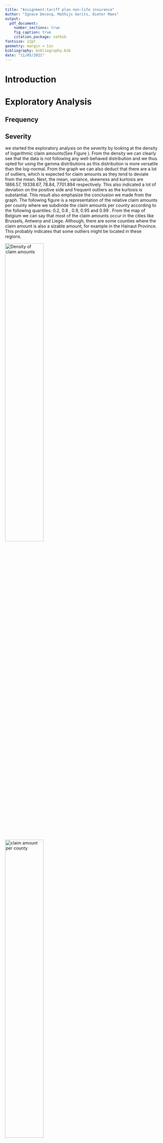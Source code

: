 ```yaml
---
title: "Assignment:tariff plan non-life insurance"
Author: "Ignace Decocq, Mathijs Gerits, Dieter Maes"
output: 
  pdf_document:
    number_sections: true
    fig_caption: true
    citation_package: natbib
fontsize: 12pt
geometry: margin = 1in
bibliography: bibliography.bib
date: "11/05/2021"
---
```


\tableofcontents
\pagebreak

# Introduction

# Exploratory Analysis 

## Frequency

## Severity 

we started the exploratory analysis on the severity by looking at the density of logarithmic claim amounts(See Figure \ref{density.png}). From the density we can clearly see that the data is not following any well-behaved distribution and we thus opted for using the gamma distributions as this distribution is more versatile than the log-normal. From the graph we can also deduct that there are a lot of outliers, which is expected for claim amounts as they tend to deviate from the mean. Next, the mean, variance, skewness and kurtosis are 1866.57, 19338.67, 78.84, 7701.894 respectively. This also indicated a lot of deviation on the positive side and frequent outliers as the kurtosis is substantial. This result also emphasize the conclusion we made from the graph. The following figure is a representation of the relative claim amounts per county where we subdivide the claim amounts per county according to the following quantiles: 0.2, 0.8 , 0.9, 0.95 and 0.99 .  From the map of Belgium we can say that most of the claim amounts occur in the cities like Brussels, Antwerp and Liege. Although, there are some counties where the claim amount is also a sizable amount, for example in the Hainaut Province. This probably indicates that some outliers might be located in these regions. 


![](Severity_Analysis/plots/exploratory/density.png "Density of claim amounts"){width=50%}
![](Severity_Analysis/plots/exploratory/county.png "claim amount per county"){width=50%}



Now that the claim amounts have been plotted according to the postal codes, we can subsequently plot the claim amounts based on the other independent variables. Here it is clearly visible that there are some variables which could be redundant and thus have less explanatory power than the others. For example the variables use, fleet and sport car are highly homogeneous and likely not able to explain a lot of the variation in our depended variable. Also, the variables sex, fuel and power do not have a visible impact on claim amounts. On the other hand, the variables age of the car, cover, split and the binned version of policy holders age create a detectable change in the claim amounts and will thus be more likely to explain our depend variable. Note, that the outliers are primarly located in cars with six to ten years of age from males between 38 and 51 having a one time split of the premium with a MTPL cover. But we also need to be carefull of this explaination as this is also the largest subgroup in the population and might as well just posses these outliers in proportion. 

![](Severity_Analysis/plots/exploratory/barplots.png "effect of factor variables on claim amount"){width=100%}

Now that we have looked at the 
following the paper of @chavent2011clustofvar

![](Severity_Analysis/plots/exploratory/dendogram.png "Principle Component Analysis for homogeneity between variables "){width=75%}

# Model Building 

## frequency 

## severity 

# loadings 